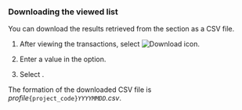 ### Downloading the viewed list

You can download the results retrieved from the <Cmdname sid="trace_list" className="uitext" /> section as a CSV file.

1. After viewing the transactions, select ![Download icon](/img/ic-csv-download-ms.svg).

2. Enter a value in the <Cmdname sid="maximum_csv_lines" className="uitext" /> option.

3. Select <Cmdname sid="download" className="uitext" />.

The formation of the downloaded CSV file is *profile*`{project_code}`*`YYYYMMDD`.csv*.
